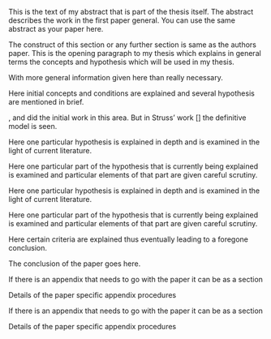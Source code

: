 \refsection
\chapter{PAPER 1 TITLE GOES HERE}

\label{polymer_fibers}

\begin{center}
    Authors and Affiliations \\
    Modified from a manuscript to be submitted to/ under review/ published in \textit{Name of the Journal} 
\end{center}

\section{Abstract}
This is the text of my abstract that is part of the thesis itself.
The abstract describes the work in the first paper general. You can use the same abstract as your paper here.

\section{Overview}

The  construct of this section or any further section is same as the authors paper.
This is the opening paragraph to my thesis which
explains in general terms the concepts and hypothesis
which will be used in my thesis.

With more general information given here than really
necessary.

\section{Introduction}

Here initial concepts and conditions are explained and
several hypothesis are mentioned in brief.

\cite{allen}, \cite{bruner} and \cite{cox}
did the initial work in this area. But in Struss' work [\cite{struss}]
the definitive model is seen.

\subsection{Hypothesis}

Here one particular hypothesis is explained in depth
and is examined in the light of current literature.

\subsubsection{Parts of the hypothesis}

Here one particular part of the hypothesis that is 
currently being explained is examined and particular
elements of that part are given careful scrutiny.

<!-- % Below \subsubsection -->
<!-- % Sectional commands: \paragraph and \subparagraph may also be used -->

\subsection{Second Hypothesis}

Here one particular hypothesis is explained in depth
and is examined in the light of current literature.

\subsubsection{Parts of the second hypothesis}

Here one particular part of the hypothesis that is 
currently being explained is examined and particular
elements of that part are given careful scrutiny.

\section{Criteria Review}

Here certain criteria are explained thus eventually
leading to a foregone conclusion.

\section{Conclusion}\label{conclusion}

The conclusion of the paper goes here.
\cite{cox}

\section{References}
\printbibliography[heading=none, section=2]

\section{Appendix A: Appendix A Title Goes Here After The Colon}
If there is an appendix that needs to go with the paper it can be as a section \cite{Aup91}

\subsection{Procedure details}
Details of the paper specific appendix procedures

\section{Appendix B: Appendix B Title Goes Here After The Colon}
If there is an appendix that needs to go with the paper it can be as a section \cite{Aup91}

\subsection{Procedure details}
Details of the paper specific appendix procedures
\endrefsection